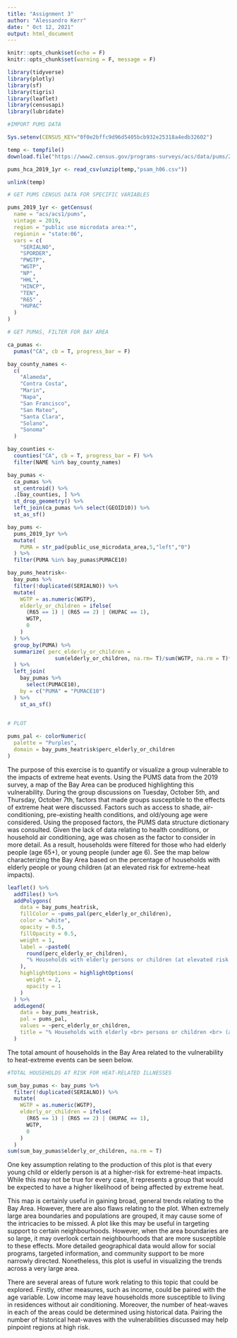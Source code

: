 ```yaml
---
title: "Assignment 3"
author: "Alessandro Kerr"
date: " Oct 12, 2021"
output: html_document
---
```


```r

knitr::opts_chunk$set(echo = F)
knitr::opts_chunk$set(warning = F, message = F)

library(tidyverse)
library(plotly)
library(sf)
library(tigris)
library(leaflet)
library(censusapi)
library(lubridate)
```

```r
#IMPORT PUMS DATA

Sys.setenv(CENSUS_KEY="0f0e2bffc9d96d5405bcb932e25318a4edb32602")

temp <- tempfile()
download.file("https://www2.census.gov/programs-surveys/acs/data/pums/2019/1-Year/csv_hca.zip",destfile = temp)

pums_hca_2019_1yr <- read_csv(unzip(temp,"psam_h06.csv"))

unlink(temp)
```

```r
# GET PUMS CENSUS DATA FOR SPECIFIC VARIABLES

pums_2019_1yr <- getCensus(
  name = "acs/acs1/pums",
  vintage = 2019,
  region = "public use microdata area:*", 
  regionin = "state:06",
  vars = c(
    "SERIALNO",
    "SPORDER",
    "PWGTP",
    "WGTP",
    "NP",
    "HHL",
    "HINCP",
    "TEN",
    "R65" ,
    "HUPAC"
  )
)
```

```r
# GET PUMAS, FILTER FOR BAY AREA

ca_pumas <-
  pumas("CA", cb = T, progress_bar = F)

bay_county_names <-
  c(
    "Alameda",
    "Contra Costa",
    "Marin",
    "Napa",
    "San Francisco",
    "San Mateo",
    "Santa Clara",
    "Solano",
    "Sonoma"
  )
```

```r
bay_counties <-
  counties("CA", cb = T, progress_bar = F) %>%
  filter(NAME %in% bay_county_names)

bay_pumas <-
  ca_pumas %>% 
  st_centroid() %>% 
  .[bay_counties, ] %>% 
  st_drop_geometry() %>% 
  left_join(ca_pumas %>% select(GEOID10)) %>% 
  st_as_sf()

bay_pums <-
  pums_2019_1yr %>% 
  mutate(
    PUMA = str_pad(public_use_microdata_area,5,"left","0")
  ) %>% 
  filter(PUMA %in% bay_pumas$PUMACE10)
```

```r
bay_pums_heatrisk<-
  bay_pums %>%
  filter(!duplicated(SERIALNO)) %>%
  mutate(
    WGTP = as.numeric(WGTP),
    elderly_or_children = ifelse(
      (R65 == 1) | (R65 == 2) | (HUPAC == 1), 
      WGTP,
      0
    )
  ) %>%
  group_by(PUMA) %>%
  summarize( perc_elderly_or_children = 
               sum(elderly_or_children, na.rm= T)/sum(WGTP, na.rm = T)*100
  ) %>%
  left_join(
    bay_pumas %>%
      select(PUMACE10),
    by = c("PUMA" = "PUMACE10") 
  ) %>%
    st_as_sf()
  

```

```r
# PLOT

pums_pal <- colorNumeric(
  palette = "Purples",
  domain = bay_pums_heatrisk$perc_elderly_or_children
)
```


The purpose of this exercise is to quantify or visualize a group vulnerable to the impacts of extreme heat events. Using the PUMS data from the 2019 survey, a map of the Bay Area can be produced highlighting this vulnerability. During the group discussions on Tuesday, October 5th, and Thursday, October 7th, factors that made groups susceptible to the effects of extreme heat were discussed. Factors such as access to shade, air-conditioning, pre-existing health conditions, and old/young age were considered. Using the proposed factors, the PUMS data structure dictionary was consulted. Given the lack of data relating to health conditions, or household air conditioning, age was chosen as the factor to consider in more detail. As a result, households were filtered for those who had elderly people (age 65+), or young people (under age 6). See the map below characterizing the Bay Area based on the percentage of households with elderly people or young children (at an elevated risk for extreme-heat impacts).

```r
leaflet() %>%
  addTiles() %>% 
  addPolygons(
    data = bay_pums_heatrisk,
    fillColor = ~pums_pal(perc_elderly_or_children),
    color = "white",
    opacity = 0.5,
    fillOpacity = 0.5,
    weight = 1,
    label = ~paste0(
      round(perc_elderly_or_children), 
      "% Households with elderly persons or children (at elevated risk for heat-extreme impacts)"
    ),
    highlightOptions = highlightOptions(
      weight = 2,
      opacity = 1
    )
  ) %>% 
  addLegend(
    data = bay_pums_heatrisk,
    pal = pums_pal,
    values = ~perc_elderly_or_children,
    title = "% Households with elderly <br> persons or children <br> (at elevated risk for <br> heat-extreme impacts)"
  )


```


The total amount of households in the Bay Area related to the vulnerability to heat-extreme events can be seen below.
 

```r
#TOTAL HOUSEHOLDS AT RISK FOR HEAT-RELATED ILLNESSES

sum_bay_pumas <- bay_pums %>%
  filter(!duplicated(SERIALNO)) %>%
  mutate(
    WGTP = as.numeric(WGTP),
    elderly_or_children = ifelse(
      (R65 == 1) | (R65 == 2) | (HUPAC == 1), 
      WGTP,
      0
    )
  ) 
sum(sum_bay_pumas$elderly_or_children, na.rm = T)

```


One key assumption relating to the production of this plot is that every young child or elderly person is at a higher-risk for extreme-heat impacts. While this may not be true for every case, it represents a group that would be expected to have a higher likelihood of being affected by extreme heat. 

This map is certainly useful in gaining broad, general trends relating to the Bay Area. However, there are also flaws relating to the plot. When extremely large area boundaries and populations are grouped, it may cause some of the intricacies to be missed. A plot like this may be useful in targeting support to certain neighbourhoods. However, when the area boundaries are so large, it may overlook certain neighbourhoods that are more susceptible to these effects. More detailed geographical data would allow for social programs, targeted information, and community support to be more narrowly directed. Nonetheless, this plot is useful in visualizing the trends across a very large area. 

There are several areas of future work relating to this topic that could be explored. Firstly, other measures, such as income, could be paired with the age variable. Low income may leave households more susceptible to living in residences without air conditioning. Moreover, the number of heat-waves in each of the areas could be determined using historical data. Pairing the number of historical heat-waves with the vulnerabilities discussed may help pinpoint regions at high risk. 
